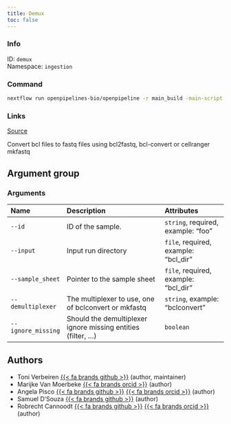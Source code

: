 ```yaml
---
title: Demux
toc: false
---
```


::: {.column-margin}

### Info

ID: `demux`  
Namespace: `ingestion`

### Command

```bash
nextflow run openpipelines-bio/openpipeline -r main_build -main-script workflows/ingestion/demux/main.nf --help
```

### Links
[Source](https://github.com/openpipelines-bio/openpipeline/blob/main/workflows/ingestion/demux){.btn-action .btn-sm .btn-info .btn role="button"}
:::

Convert bcl files to fastq files using bcl2fastq, bcl-convert or cellranger mkfastq


## Argument group

### Arguments



|Name               |Description                                                    |Attributes                           |
|:------------------|:--------------------------------------------------------------|:------------------------------------|
|`--id`             |ID of the sample.                                              |`string`, required, example: "foo"   |
|`--input`          |Input run directory                                            |`file`, required, example: "bcl_dir" |
|`--sample_sheet`   |Pointer to the sample sheet                                    |`file`, required, example: "bcl_dir" |
|`--demultiplexer`  |The multiplexer to use, one of bclconvert or mkfastq           |`string`, example: "bclconvert"      |
|`--ignore_missing` |Should the demultiplexer ignore missing entities (filter, ...) |`boolean`                            |

## Authors

 * Toni Verbeiren [{{< fa brands github >}}](https://github.com/tverbeiren) (author, maintainer)
 * Marijke Van Moerbeke [{{< fa brands orcid >}}](https://orcid.org/0000-0002-3097-5621) (author)
 * Angela Pisco [{{< fa brands github >}}](https://github.com/aopisco) [{{< fa brands orcid >}}](https://orcid.org/0000-0003-0142-2355) (author)
 * Samuel D'Souza [{{< fa brands github >}}](https://github.com/srdsam) (author)
 * Robrecht Cannoodt [{{< fa brands github >}}](https://github.com/rcannood) [{{< fa brands orcid >}}](https://orcid.org/0000-0003-3641-729X) (author)
